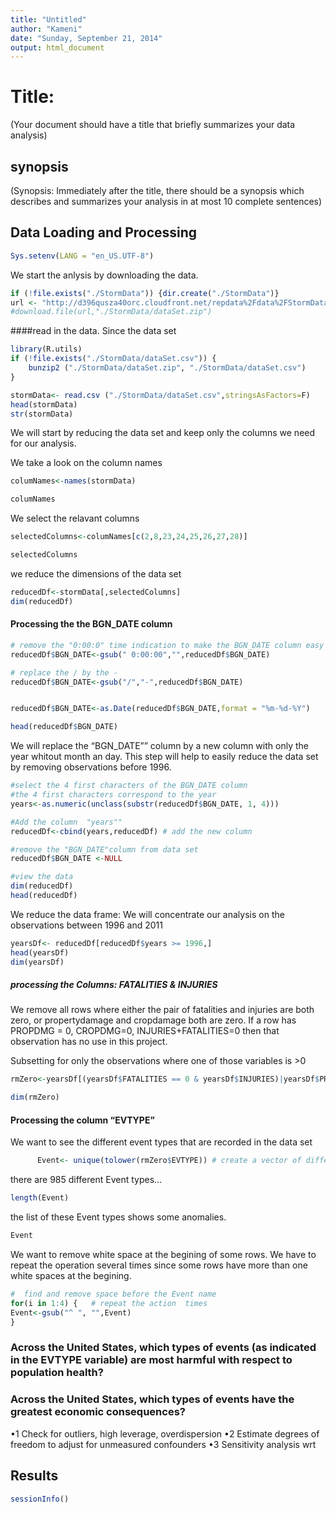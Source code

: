 ```yaml
---
title: "Untitled"
author: "Kameni"
date: "Sunday, September 21, 2014"
output: html_document
---
```

# Title: 
(Your document should have a title that briefly summarizes your data analysis)


## synopsis
(Synopsis: Immediately after the title, there should be a synopsis which describes and summarizes your analysis in at most 10 complete sentences)


## Data Loading and  Processing
```r
Sys.setenv(LANG = "en_US.UTF-8")

```


 We start the anlysis by downloading the data.
```r

if (!file.exists("./StormData")) {dir.create("./StormData")}
url <- "http://d396qusza40orc.cloudfront.net/repdata%2Fdata%2FStormData.csv.bz2"
#download.file(url,"./StormData/dataSet.zip")


```



####read in the data. Since the data set 
```r
library(R.utils)
if (!file.exists("./StormData/dataSet.csv")) {
    bunzip2 ("./StormData/dataSet.zip", "./StormData/dataSet.csv")
}

stormData<- read.csv ("./StormData/dataSet.csv",stringsAsFactors=F)
head(stormData)
str(stormData)
```




We will start by reducing the data set and keep only the columns we need for our analysis.

 We take a look on the column names
```r
columNames<-names(stormData)

columNames
```



 We select the relavant columns
```r
selectedColumns<-columNames[c(2,8,23,24,25,26,27,28)] 

selectedColumns

```



 we reduce the dimensions of the data set
```r
reducedDf<-stormData[,selectedColumns]
dim(reducedDf)
```

#### Processing the the BGN_DATE column

```r
# remove the "0:00:0" time indication to make the BGN_DATE column easy to handle
reducedDf$BGN_DATE<-gsub(" 0:00:00","",reducedDf$BGN_DATE)

# replace the / by the - 
reducedDf$BGN_DATE<-gsub("/","-",reducedDf$BGN_DATE)


reducedDf$BGN_DATE<-as.Date(reducedDf$BGN_DATE,format = "%m-%d-%Y")

head(reducedDf$BGN_DATE)

```

 
 
 We will replace the "BGN_DATE"" column by a new column with only the year whitout month an day. This step will help to easily reduce the data set by removing observations before 1996.
 
 
```r
#select the 4 first characters of the BGN_DATE column
#the 4 first characters correspond to the year
years<-as.numeric(unclass(substr(reducedDf$BGN_DATE, 1, 4)))

#Add the column  "years""
reducedDf<-cbind(years,reducedDf) # add the new column

#remove the "BGN_DATE"column from data set
reducedDf$BGN_DATE <-NULL

#view the data 
dim(reducedDf)
head(reducedDf)

```


We reduce the data frame: We will concentrate our analysis on the  observations between 1996 and 2011
```r
yearsDf<- reducedDf[reducedDf$years >= 1996,]
head(yearsDf)
dim(yearsDf)
```


##### processing the Columns: FATALITIES & INJURIES

We remove all rows where either the pair of fatalities and injuries are both zero, or propertydamage and cropdamage both are zero. 
If a row has PROPDMG = 0, CROPDMG=0, INJURIES+FATALITIES=0 then that observation has no use in this project.  

Subsetting for only the observations where one of those variables is >0 
```r
rmZero<-yearsDf[(yearsDf$FATALITIES == 0 & yearsDf$INJURIES)|yearsDf$PROPDMG  > 0|yearsDf$CROPDMG > 0,]

dim(rmZero)

```



#### Processing the column "EVTYPE"
 We want to see the  different event types that are recorded in the data set
 
 
```r
      Event<- unique(tolower(rmZero$EVTYPE)) # create a vector of different Event type

```

there are 985 different Event types...
```r
length(Event)
```

the list of these Event types shows some anomalies.
```r
Event
```

  
 We want to  remove white space at the begining of some rows. We have to repeat
 the operation several times since some rows have more than one white spaces at the begining.
  
  
```r
#  find and remove space before the Event name 
for(i in 1:4) {   # repeat the action  times
Event<-gsub("^ ", "",Event)
}

```


### Across the United States, which types of events (as indicated in the EVTYPE variable) are most harmful with respect to population health?



 
 



### Across the United States, which types of events have the greatest economic consequences?
•1 Check for outliers, high leverage, overdispersion
•2 Estimate degrees of freedom to adjust for unmeasured confounders
•3 Sensitivity analysis wrt


## Results 

```r
sessionInfo()
```
